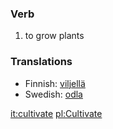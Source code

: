 ===Verb===
#to grow plants

===Translations===
*Finnish: [[viljellä]]
*Swedish: [[odla]]

[[it:cultivate]]
[[pl:Cultivate]]